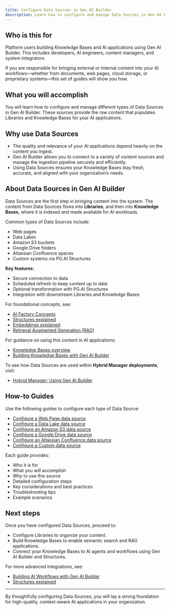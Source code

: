 ```yaml
---
title: Configure Data Sources in Gen AI Builder
description: Learn how to configure and manage Data Sources in Gen AI Builder to bring external and internal content into your Knowledge Bases.
---
```


## Who is this for

Platform users building Knowledge Bases and AI applications using Gen AI Builder.
This includes developers, AI engineers, content managers, and system integrators.

If you are responsible for bringing external or internal content into your AI workflows—whether from documents, web pages, cloud storage, or proprietary systems—this set of guides will show you how.

## What you will accomplish

You will learn how to configure and manage different types of Data Sources in Gen AI Builder.
These sources provide the raw content that populates Libraries and Knowledge Bases for your AI applications.

## Why use Data Sources

- The quality and relevance of your AI applications depend heavily on the content you ingest.
- Gen AI Builder allows you to connect to a variety of content sources and manage the ingestion pipeline securely and efficiently.
- Using Data Sources ensures your Knowledge Bases stay fresh, accurate, and aligned with your organization’s needs.

## About Data Sources in Gen AI Builder

Data Sources are the first step in bringing content into the system.
The content from Data Sources flows into **Libraries**, and then into **Knowledge Bases**, where it is indexed and made available for AI workloads.

Common types of Data Sources include:

- Web pages
- Data Lakes
- Amazon S3 buckets
- Google Drive folders
- Atlassian Confluence spaces
- Custom systems via PG.AI Structures

**Key features:**

- Secure connection to data
- Scheduled refresh to keep content up to date
- Optional transformation with PG.AI Structures
- Integration with downstream Libraries and Knowledge Bases

For foundational concepts, see:

- [AI Factory Concepts](edb-postgres-ai/ai-factory/learn/explained/ai-factory-concepts)
- [Structures explained](edb-postgres-ai/ai-factory/learn/explained/structures)
- [Embeddings explained](edb-postgres-ai/ai-factory/learn/explained/embeddings)
- [Retrieval Augmented Generation (RAG)](edb-postgres-ai/ai-factory/learn/explained/rag)

For guidance on using this content in AI applications:

- [Knowledge Bases overview](../../../pipeline/knowledge_base)
- [Building Knowledge Bases with Gen AI Builder](edb-postgres-ai/ai-factory/learn/how-to/gen-ai/knowledge-base-setup) <!-- Placeholder link -->

To see how Data Sources are used within **Hybrid Manager deployments**, visit:

- [Hybrid Manager: Using Gen AI Builder](../../../../../hybrid-manager/ai-factory/gen-ai/builder/index)

## How-to Guides

Use the following guides to configure each type of Data Source:

- [Configure a Web Page data source](data-source-webpage)
- [Configure a Data Lake data source](data-source-data-lake)
- [Configure an Amazon S3 data source](data-source-s3)
- [Configure a Google Drive data source](data-source-google-drive)
- [Configure an Atlassian Confluence data source](data-source-confluence)
- [Configure a Custom data source](data-source-custom)

Each guide provides:

- Who it is for
- What you will accomplish
- Why to use this source
- Detailed configuration steps
- Key considerations and best practices
- Troubleshooting tips
- Example scenarios

## Next steps

Once you have configured Data Sources, proceed to:

- Configure Libraries to organize your content.
- Build Knowledge Bases to enable semantic search and RAG applications.
- Connect your Knowledge Bases to AI agents and workflows using Gen AI Builder and Structures.

For more advanced integrations, see:

- [Building AI Workflows with Gen AI Builder](edb-postgres-ai/ai-factory/learn/how-togen-ai/knowledge-base-setup) <!-- Placeholder link -->
- [Structures explained](edb-postgres-ai/ai-factory/learn/explained/structures)

---

By thoughtfully configuring Data Sources, you will lay a strong foundation for high-quality, context-aware AI applications in your organization.
